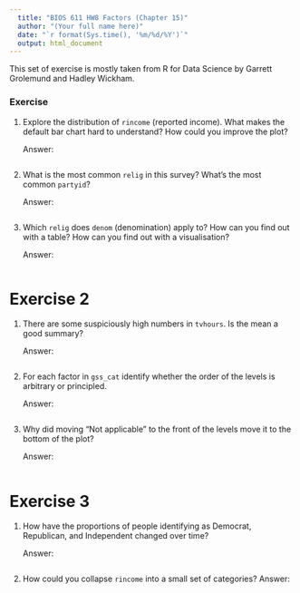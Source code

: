```yaml
---
  title: "BIOS 611 HW8 Factors (Chapter 15)"
  author: "(Your full name here)"
  date: "`r format(Sys.time(), '%m/%d/%Y')`"
  output: html_document
---
```


  This set of exercise is mostly taken from R for Data Science by Garrett Grolemund and Hadley Wickham.

### Exercise

1.  Explore the distribution of `rincome` (reported income). What makes the
    default bar chart hard to understand? How could you improve the plot?

    Answer: 

    ```r

    ```

2.  What is the most common `relig` in this survey? What's the most
    common `partyid`?

    Answer: 

    ```r

    ```

3.  Which `relig` does `denom` (denomination) apply to? How can you find
    out with a table? How can you find out with a visualisation?

    Answer: 

    ```r

    ```

# Exercise 2

1.  There are some suspiciously high numbers in `tvhours`. Is the mean a good
    summary?

    Answer: 

    ```r

    ```

2.  For each factor in `gss_cat` identify whether the order of the levels is
    arbitrary or principled.

    Answer: 

    ```r

    ```

3.  Why did moving "Not applicable" to the front of the levels move it to the
    bottom of the plot?

    Answer: 

    ```r

    ```

# Exercise 3

1.  How have the proportions of people identifying as Democrat, Republican, and
    Independent changed over time?

    Answer: 

    ```r

    ```

2.  How could you collapse `rincome` into a small set of categories?
    Answer: 

    ```r

    ```

